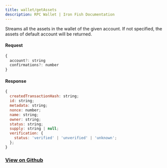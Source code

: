 ```yaml
---
title: wallet/getAssets
description: RPC Wallet | Iron Fish Documentation
---
```


Streams all the assets in the wallet of the given account. If not specified, the assets of default account will be returned.

#### Request

```js
{
  account?: string
  confirmations?: number
}
```

#### Response

```js
{
  createdTransactionHash: string;
  id: string;
  metadata: string;
  nonce: number;
  name: string;
  owner: string;
  status: string;
  supply: string | null;
  verification: {
    status: 'verified' | 'unverified' | 'unknown';
  };
}
```

### [View on Github](https://github.com/iron-fish/ironfish/blob/master/ironfish/src/rpc/routes/wallet/getAssets.ts)
